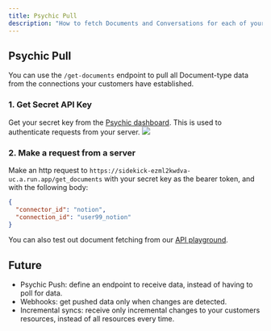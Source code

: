 ```yaml
---
title: Psychic Pull
description: "How to fetch Documents and Conversations for each of your connections"
---
```


## Psychic Pull
You can use the `/get-documents` endpoint to pull all Document-type data from the connections your customers have established.


### 1. Get Secret API Key
Get your secret key from the [Psychic dashboard](https://dashboard.psychic.dev/api-keys). This is used to authenticate requests from your server.
![](https://github.com/psychicapi/docs/assets/14931371/b8d5d552-f909-4fcc-8a8a-a2ef8b35a603)


### 2. Make a request from a server
Make an http request to `https://sidekick-ezml2kwdva-uc.a.run.app/get_documents` with your secret key as the bearer token, and with the following body:

```json
{
  "connector_id": "notion",
  "connection_id": "user99_notion"
}
```

You can also test out document fetching from our [API playground](https://sidekick-ezml2kwdva-uc.a.run.app/docs#/default/get_documents_get_documents_post).

## Future
* Psychic Push: define an endpoint to receive data, instead of having to poll for data.
* Webhooks: get pushed data only when changes are detected.
* Incremental syncs: receive only incremental changes to your customers resources, instead of all resources every time.
